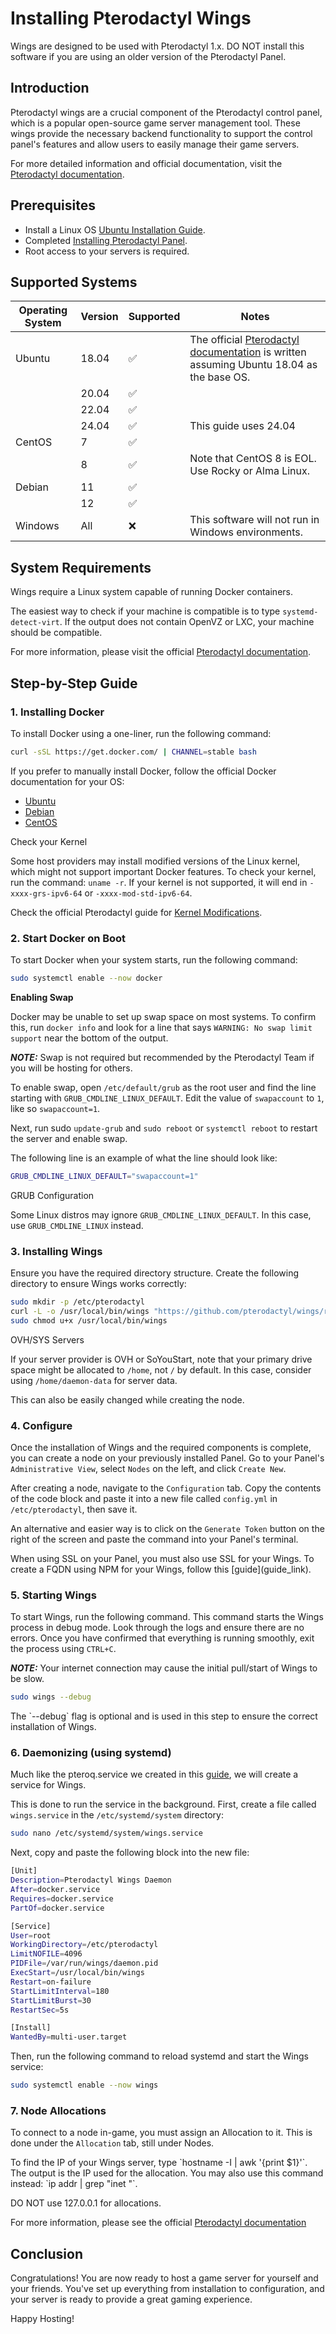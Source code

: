
# Installing Pterodactyl Wings

<Callout type="warning">
  Wings are designed to be used with Pterodactyl 1.x. DO NOT install this
  software if you are using an older version of the Pterodactyl Panel.
</Callout>

## Introduction

Pterodactyl wings are a crucial component of the Pterodactyl control panel, which is a popular open-source game server management tool. These wings provide the necessary backend functionality to support the control panel's features and allow users to easily manage their game servers.

For more detailed information and official documentation, visit the [Pterodactyl documentation](https://pterodactyl.io/wings/1.0/installing.html).

## Prerequisites

- Install a Linux OS [Ubuntu Installation Guide](guide_link).
- Completed [Installing Pterodactyl Panel](/server-hosting/pterodactyl/installing-pterodactyl-panel).
- Root access to your servers is required.

## Supported Systems

| Operating System | Version | Supported | Notes                                                                                                                                       |
| ---------------- | ------- | --------- | ------------------------------------------------------------------------------------------------------------------------------------------- |
| Ubuntu           | 18.04   | ✅        | The official [Pterodactyl documentation](https://pterodactyl.io/wings/1.0/installing.html) is written assuming Ubuntu 18.04 as the base OS. |
|                  | 20.04   | ✅        |                                                                                                                                             |
|                  | 22.04   | ✅        |                                                                                                                                             |
|                  | 24.04   | ✅        | This guide uses 24.04                                                                                                                       |
| CentOS           | 7       | ✅        |                                                                                                                                             |
|                  | 8       | ✅        | Note that CentOS 8 is EOL. Use Rocky or Alma Linux.                                                                                         |
| Debian           | 11      | ✅        |                                                                                                                                             |
|                  | 12      | ✅        |                                                                                                                                             |
| Windows          | All     | ❌        | This software will not run in Windows environments.                                                                                         |

## System Requirements

Wings require a Linux system capable of running Docker containers.

The easiest way to check if your machine is compatible is to type `systemd-detect-virt`. If the output does not contain OpenVZ or LXC, your machine should be compatible.

For more information, please visit the official [Pterodactyl documentation](https://pterodactyl.io/wings/1.0/installing.html#system-requirements).

## Step-by-Step Guide

### 1. Installing Docker

To install Docker using a one-liner, run the following command:

```sh copy
curl -sSL https://get.docker.com/ | CHANNEL=stable bash
```

If you prefer to manually install Docker, follow the official Docker documentation for your OS:

- [Ubuntu](https://docs.docker.com/engine/install/ubuntu/#install-docker-ce)
- [Debian](https://docs.docker.com/engine/install/debian/#install-docker-ce)
- [CentOS](https://docs.docker.com/engine/install/centos/#install-docker-ce)

<Callout type="default">
Check your Kernel

Some host providers may install modified versions of the Linux kernel, which might not support important Docker features. To check your kernel, run the command: `uname -r`. If your kernel is not supported, it will end in `-xxxx-grs-ipv6-64` or `-xxxx-mod-std-ipv6-64`.

Check the official Pterodactyl guide for [Kernel Modifications](https://pterodactyl.io/daemon/0.6/kernel_modifications.html).

</Callout>

### 2. Start Docker on Boot

To start Docker when your system starts, run the following command:

```sh copy
sudo systemctl enable --now docker
```

**Enabling Swap**

Docker may be unable to set up swap space on most systems. To confirm this, run `docker info` and look for a line that says `WARNING: No swap limit support` near the bottom of the output.

**_NOTE:_** Swap is not required but recommended by the Pterodactyl Team if you will be hosting for others.

To enable swap, open `/etc/default/grub` as the root user and find the line starting with `GRUB_CMDLINE_LINUX_DEFAULT`. Edit the value of `swapaccount` to `1`, like so `swapaccount=1`.

Next, run sudo `update-grub` and `sudo reboot` or `systemctl reboot` to restart the server and enable swap.

The following line is an example of what the line should look like:

```sh copy
GRUB_CMDLINE_LINUX_DEFAULT="swapaccount=1"
```

<Callout type="info">
 GRUB Configuration

Some Linux distros may ignore `GRUB_CMDLINE_LINUX_DEFAULT`. In this case, use `GRUB_CMDLINE_LINUX` instead.

</Callout>

### 3. Installing Wings

Ensure you have the required directory structure. Create the following directory to ensure Wings works correctly:

```sh copy
sudo mkdir -p /etc/pterodactyl
curl -L -o /usr/local/bin/wings "https://github.com/pterodactyl/wings/releases/latest/download/wings_linux_$([[ "$(uname -m)" == "x86_64" ]] && echo "amd64" || echo "arm64")"
sudo chmod u+x /usr/local/bin/wings
```

<Callout type="warning">
 OVH/SYS Servers

If your server provider is OVH or SoYouStart, note that your primary drive space might be allocated to `/home`, not `/` by default. In this case, consider using `/home/daemon-data` for server data.

This can also be easily changed while creating the node.

</Callout>

### 4. Configure

Once the installation of Wings and the required components is complete, you can create a node on your previously installed Panel. Go to your Panel's `Administrative View`, select `Nodes` on the left, and click `Create New`.

After creating a node, navigate to the `Configuration` tab. Copy the contents of the code block and paste it into a new file called `config.yml` in `/etc/pterodactyl`, then save it.

An alternative and easier way is to click on the `Generate Token` button on the right of the screen and paste the command into your Panel's terminal.

<Callout type="warning">
  When using SSL on your Panel, you must also use SSL for your Wings. To create
  a FQDN using NPM for your Wings, follow this [guide](guide_link).
</Callout>

### 5. Starting Wings

To start Wings, run the following command. This command starts the Wings process in debug mode. Look through the logs and ensure there are no errors. Once you have confirmed that everything is running smoothly, exit the process using `CTRL+C`.

**_NOTE:_** Your internet connection may cause the initial pull/start of Wings to be slow.

```sh copy
sudo wings --debug
```

<Callout type="info">
  The `--debug` flag is optional and is used in this step to ensure the correct
  installation of Wings.
</Callout>

### 6. Daemonizing (using systemd)

Much like the pteroq.service we created in this [guide](/server-hosting/pterodactyl/installing-pterodactyl-panel#2-create-queue-worker), we will create a service for Wings.

This is done to run the service in the background. First, create a file called `wings.service` in the `/etc/systemd/system` directory:

```sh copy
sudo nano /etc/systemd/system/wings.service
```

Next, copy and paste the following block into the new file:

```sh copy showLineNumbers
[Unit]
Description=Pterodactyl Wings Daemon
After=docker.service
Requires=docker.service
PartOf=docker.service

[Service]
User=root
WorkingDirectory=/etc/pterodactyl
LimitNOFILE=4096
PIDFile=/var/run/wings/daemon.pid
ExecStart=/usr/local/bin/wings
Restart=on-failure
StartLimitInterval=180
StartLimitBurst=30
RestartSec=5s

[Install]
WantedBy=multi-user.target
```

Then, run the following command to reload systemd and start the Wings service:

```sh copy
sudo systemctl enable --now wings
```

### 7. Node Allocations

To connect to a node in-game, you must assign an Allocation to it. This is done under the `Allocation` tab, still under Nodes.

<Callout type="info">
 To find the IP of your Wings server, type `hostname -I | awk '{print $1}'`. The output is the IP used for the allocation. You may also use this command instead: `ip addr | grep "inet "`.
</Callout>

<Callout type="error">DO NOT use 127.0.0.1 for allocations.</Callout>

For more information, please see the official [Pterodactyl documentation](https://pterodactyl.io/wings/1.0/installing.html#node-allocations)

## Conclusion

Congratulations! You are now ready to host a game server for yourself and your friends. You've set up everything from installation to configuration, and your server is ready to provide a great gaming experience.

Happy Hosting!

